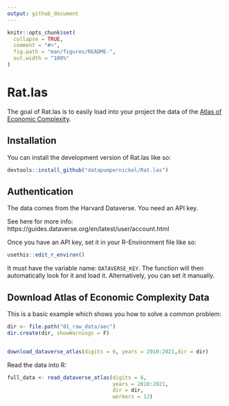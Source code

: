 ```yaml
---
output: github_document
---
```


<!-- README.md is generated from README.Rmd. Please edit that file -->

```r
knitr::opts_chunk$set(
  collapse = TRUE,
  comment = "#>",
  fig.path = "man/figures/README-",
  out.width = "100%"
)
```

# Rat.las

<!-- badges: start -->
<!-- badges: end -->

The goal of Rat.las is to easily load into your project the data of the [Atlas of
Economic Complexity](https://atlas.cid.harvard.edu/). 

## Installation

You can install the development version of Rat.las like so:

``` r
devtools::install_github("datapumpernickel/Rat.las")
```

## Authentication

The data comes from the Harvard Dataverse. You need an API key. 

See here for more info: 
https://guides.dataverse.org/en/latest/user/account.html 

Once you have an API key, set it in your R-Environment file like so: 

```r
usethis::edit_r_environ()
```

It must have the variable name: `DATAVERSE_KEY`. The function will then 
automatically look for it and load it. Alternatively, you can set it manually. 



## Download Atlas of Economic Complexity Data

This is a basic example which shows you how to solve a common problem:

```r
dir <- file.path("01_raw_data/aec")
dir.create(dir, showWarnings = F)


download_dataverse_atlas(digits = 6, years = 2010:2021,dir = dir)

```



Read the data into R:

```r
full_data <- read_dataverse_atlas(digits = 6, 
                                  years = 2010:2021, 
                                  dir = dir, 
                                  workers = 12)

```

